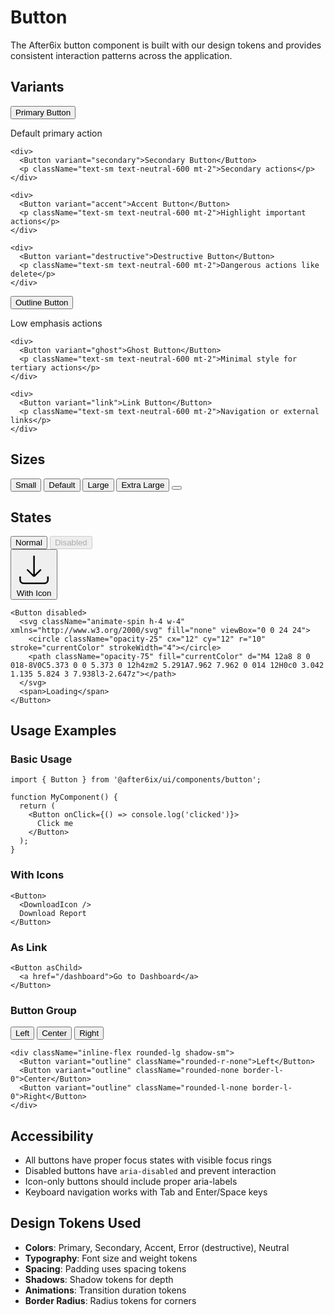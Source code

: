 
<Meta title="UI Kit/Button" component={Button} />

# Button

The After6ix button component is built with our design tokens and provides consistent interaction patterns across the application.

## Variants

<div className="grid grid-cols-2 gap-4 my-8">
  <div className="space-y-4">
    <div>
      <Button variant="default">Primary Button</Button>
      <p className="text-sm text-neutral-600 mt-2">Default primary action</p>
    </div>
    
    <div>
      <Button variant="secondary">Secondary Button</Button>
      <p className="text-sm text-neutral-600 mt-2">Secondary actions</p>
    </div>
    
    <div>
      <Button variant="accent">Accent Button</Button>
      <p className="text-sm text-neutral-600 mt-2">Highlight important actions</p>
    </div>
    
    <div>
      <Button variant="destructive">Destructive Button</Button>
      <p className="text-sm text-neutral-600 mt-2">Dangerous actions like delete</p>
    </div>
  </div>
  
  <div className="space-y-4">
    <div>
      <Button variant="outline">Outline Button</Button>
      <p className="text-sm text-neutral-600 mt-2">Low emphasis actions</p>
    </div>
    
    <div>
      <Button variant="ghost">Ghost Button</Button>
      <p className="text-sm text-neutral-600 mt-2">Minimal style for tertiary actions</p>
    </div>
    
    <div>
      <Button variant="link">Link Button</Button>
      <p className="text-sm text-neutral-600 mt-2">Navigation or external links</p>
    </div>
  </div>
</div>

## Sizes

<div className="flex items-center gap-4 my-8">
  <Button size="sm">Small</Button>
  <Button size="default">Default</Button>
  <Button size="lg">Large</Button>
  <Button size="xl">Extra Large</Button>
  <Button size="icon">
    <svg xmlns="http://www.w3.org/2000/svg" fill="none" viewBox="0 0 24 24" strokeWidth={1.5} stroke="currentColor" className="w-4 h-4">
      <path strokeLinecap="round" strokeLinejoin="round" d="M12 4.5v15m7.5-7.5h-15" />
    </svg>
  </Button>
</div>

## States

<div className="flex flex-col my-8 gap-4">
  <div className="flex items-center gap-4">
    <Button>Normal</Button>
    <Button disabled>Disabled</Button>
  </div>
  
  <div className="flex items-center gap-4">
    <Button>
      <svg xmlns="http://www.w3.org/2000/svg" fill="none" viewBox="0 0 24 24" strokeWidth={1.5} stroke="currentColor" className="w-4 h-4">
        <path strokeLinecap="round" strokeLinejoin="round" d="M3 16.5v2.25A2.25 2.25 0 005.25 21h13.5A2.25 2.25 0 0021 18.75V16.5M16.5 12L12 16.5m0 0L7.5 12m4.5 4.5V3" />
      </svg>
      <span>With Icon</span>
    </Button>
    
    <Button disabled>
      <svg className="animate-spin h-4 w-4" xmlns="http://www.w3.org/2000/svg" fill="none" viewBox="0 0 24 24">
        <circle className="opacity-25" cx="12" cy="12" r="10" stroke="currentColor" strokeWidth="4"></circle>
        <path className="opacity-75" fill="currentColor" d="M4 12a8 8 0 018-8V0C5.373 0 0 5.373 0 12h4zm2 5.291A7.962 7.962 0 014 12H0c0 3.042 1.135 5.824 3 7.938l3-2.647z"></path>
      </svg>
      <span>Loading</span>
    </Button>
  </div>
</div>

## Usage Examples

### Basic Usage

```tsx
import { Button } from '@after6ix/ui/components/button';

function MyComponent() {
  return (
    <Button onClick={() => console.log('clicked')}>
      Click me
    </Button>
  );
}
```

### With Icons

```tsx
<Button>
  <DownloadIcon />
  Download Report
</Button>
```

### As Link

```tsx
<Button asChild>
  <a href="/dashboard">Go to Dashboard</a>
</Button>
```

### Button Group

<div className="inline-flex rounded-lg shadow-sm my-8">
  <Button variant="outline" className="rounded-r-none">Left</Button>
  <Button variant="outline" className="rounded-none border-l-0">Center</Button>
  <Button variant="outline" className="rounded-l-none border-l-0">Right</Button>
</div>

```tsx
<div className="inline-flex rounded-lg shadow-sm">
  <Button variant="outline" className="rounded-r-none">Left</Button>
  <Button variant="outline" className="rounded-none border-l-0">Center</Button>
  <Button variant="outline" className="rounded-l-none border-l-0">Right</Button>
</div>
```

## Accessibility

- All buttons have proper focus states with visible focus rings
- Disabled buttons have `aria-disabled` and prevent interaction
- Icon-only buttons should include proper aria-labels
- Keyboard navigation works with Tab and Enter/Space keys

## Design Tokens Used

- **Colors**: Primary, Secondary, Accent, Error (destructive), Neutral
- **Typography**: Font size and weight tokens
- **Spacing**: Padding uses spacing tokens
- **Shadows**: Shadow tokens for depth
- **Animations**: Transition duration tokens
- **Border Radius**: Radius tokens for corners